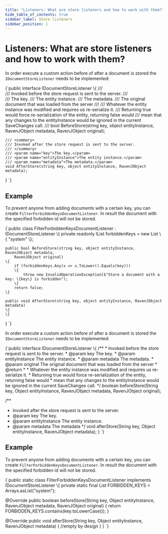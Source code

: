 ---
title: "Listeners: What are store listeners and how to work with them?"
hide_table_of_contents: true
sidebar_label: Store listeners
sidebar_position: 1
---




# Listeners: What are store listeners and how to work with them?
<LanguageSwitcher supportedLanguages={supportedLanguages} />
<LanguageContent language="csharp">


In order execute a custom action before of after a document is stored the `IDocumentStoreListener` needs to be implemented:

<TabItem value="document_store_interface" label="document_store_interface">
<CodeBlock language="csharp">
{`public interface IDocumentStoreListener
\{
	/// <summary>
	/// Invoked before the store request is sent to the server.
	/// </summary>
	/// <param name="key">The key.</param>
	/// <param name="entityInstance">The entity instance.</param>
	/// <param name="metadata">The metadata.</param>
	/// <param name="original">The original document that was loaded from the server</param>
	/// <returns>
	/// Whatever the entity instance was modified and requires us re-serialize it.
	/// Returning true would force re-serialization of the entity, returning false would 
	/// mean that any changes to the entityInstance would be ignored in the current SaveChanges call.
	/// </returns>
	bool BeforeStore(string key, object entityInstance, RavenJObject metadata,
						RavenJObject original);

	/// <summary>
	/// Invoked after the store request is sent to the server.
	/// </summary>
	/// <param name="key">The key.</param>
	/// <param name="entityInstance">The entity instance.</param>
	/// <param name="metadata">The metadata.</param>
	void AfterStore(string key, object entityInstance, RavenJObject metadata);
\}
`}
</CodeBlock>
</TabItem>

## Example

To prevent anyone from adding documents with a certain key, you can create `FilterForbiddenKeysDocumentListener`. In result the document with the specified forbidden id will not be stored.

<TabItem value="document_store_example" label="document_store_example">
<CodeBlock language="csharp">
{`public class FilterForbiddenKeysDocumentListener : IDocumentStoreListener
\{
	private readonly IList<string> forbiddenKeys = new List<string> \{ "system" \};

    public bool BeforeStore(string key, object entityInstance, RavenJObject metadata,
        RavenJObject original)
    \{
        if (forbiddenKeys.Any(x => x.ToLower().Equals(key)))
        \{
            throw new InvalidOperationException($"Store a document with a key: \{key\} is forbidden");
        \}
        return false;
    \}

    public void AfterStore(string key, object entityInstance, RavenJObject metadata)
	\{
	\}
\}
`}
</CodeBlock>
</TabItem>

</LanguageContent>
<LanguageContent language="java">


In order execute a custom action before of after a document is stored the `IDocumentStoreListener` needs to be implemented:

<TabItem value="document_store_interface" label="document_store_interface">
<CodeBlock language="java">
{`public interface IDocumentStoreListener \{
  /**
   * Invoked before the store request is sent to the server.
   * @param key The key.
   * @param entityInstance The entity instance.
   * @param metadata The metadata.
   * @param original The original document that was loaded from the server
   * @return
   *
   * Whatever the entity instance was modified and requires us re-serialize it.
   * Returning true would force re-serialization of the entity, returning false would
   * mean that any changes to the entityInstance would be ignored in the current SaveChanges call.
   */
  boolean beforeStore(String key, Object entityInstance, RavenJObject metadata, RavenJObject original);

  /**
   * Invoked after the store request is sent to the server.
   * @param key The key.
   * @param entityInstance The entity instance.
   * @param metadata The metadata
   */
  void afterStore(String key, Object entityInstance, RavenJObject metadata);
\}
`}
</CodeBlock>
</TabItem>

## Example

To prevent anyone from adding documents with a certain key, you can create `FilterForbiddenKeysDocumentListener`. In result the document with the specified forbidden id will not be stored.

<TabItem value="document_store_example" label="document_store_example">
<CodeBlock language="java">
{`public static class FilterForbiddenKeysDocumentListener implements IDocumentStoreListener \{
  private static final List<String> FORBIDDEN_KEYS = Arrays.asList("system");

  @Override
  public boolean beforeStore(String key, Object entityInstance, RavenJObject metadata, RavenJObject original) \{
    return FORBIDDEN_KEYS.contains(key.toLowerCase());
  \}

  @Override
  public void afterStore(String key, Object entityInstance, RavenJObject metadata) \{
    //empty by design
  \}
\}
`}
</CodeBlock>
</TabItem>

</LanguageContent>

<!---

-->
